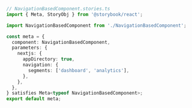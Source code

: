 ```ts
// NavigationBasedComponent.stories.ts
import { Meta, StoryObj } from '@storybook/react';

import NavigationBasedComponent from './NavigationBasedComponent';

const meta = {
  component: NavigationBasedComponent,
  parameters: {
    nextjs: {
      appDirectory: true,
      navigation: {
        segments: ['dashboard', 'analytics'],
      },
    },
  },
} satisfies Meta<typeof NavigationBasedComponent>;
export default meta;
```
